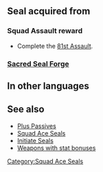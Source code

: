{{Passive
|name=Squad Ace CC
|type=S
|exclusive=0
|canUseWeapon={{WeaponList|All}}
|canUseMove={{MoveList|All}}
|1name=Squad Ace CC 1
|alt1name=Squad Ace BS 1
|1tagid=SID_第81迷宮の覇者1
|1effect=Grants HP+3, Atk/Spd+1.
|statModifiers1=3,1,1,0,0
|1cost=120
|1required=-
|1next=-
|2name=Squad Ace CC 2
|alt2name=Squad Ace BS 2
|2tagid=SID_第81迷宮の覇者2
|2effect=Grants HP+4, Atk/Spd+2.
|statModifiers2=4,2,2,0,0
|2cost=180
|2next=-
|3name=Squad Ace CC 3
|alt3name=Squad Ace BS 3
|3tagid=SID_第81迷宮の覇者3
|3effect=Grants HP+5, Atk/Spd+3.
|statModifiers3=5,3,3,0,0
|3cost=240
}}
==Seal acquired from==
===Squad Assault reward===
* Complete the [[81st Assault]].
===[[Sacred Seal Forge]]===
{{SealCosts
|seals=Squad Ace CC 1;Squad Ace CC 2;Squad Ace CC 3
|badgeColor=Azure
|costs1=-
|costs2=60;200;50
|costs3=400;1000;100
}}
==In other languages==
{{OtherLanguages
|english=Squad Ace CC
|japanese=第８１迷宮の覇者
|german=Überfall-Ass CC
|spanishEU=As del asalto CC
|spanishLA=As del asalto CC
|french=Assaut réussi CC
|italian=Asso sq. CC
|chineseTW=第８１迷宮的霸王
|portuguese=Esquad. ás CC
}}
==See also==
* [[Plus Passives]]
* [[Squad Ace Seals]]
* [[Initiate Seals]]
* [[:Category:Weapons with stat bonuses|Weapons with stat bonuses]]
{{Seals Navbox}}
[[Category:Squad Ace Seals]]